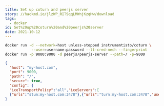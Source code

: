 ```yaml
---
title: Set up coturn and peerjs server
story: //hackmd.io/jlzWP_RITSqqLMWnjKzqHw/download
tags:
  - docker
id: Set%20up%20coturn%20and%20peerjs%20server
date: 2021-10-12
---
```




```bash
docker run -d --network=host unless-stopped instrumentisto/coturn \
            --user=username:password --lt-cred-mech --fingerprint
docker run -p 9000:9000 -d peerjs/peerjs-server --path=/ -p=9000
```

```json
{
  "host": "my-host.com",
  "port": 9000,
  "path": "/",
  "secure": true,
  "config": {
  "iceTransportPolicy":"all","iceServers":[
  {"urls":"stun:my-host.com:3478"},{"urls":"turn:my-host.com:3478","username":"username","credential":"password"}]}
}
```
    